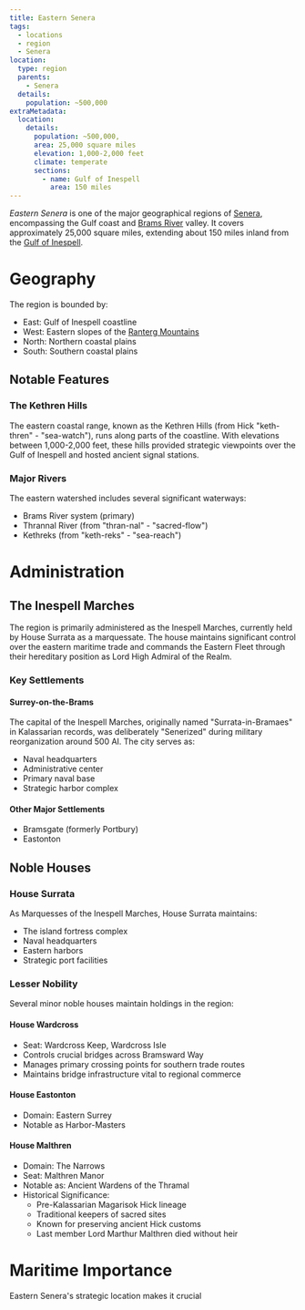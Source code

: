 ```yaml
---
title: Eastern Senera
tags:
  - locations
  - region
  - Senera
location:
  type: region
  parents:
    - Senera
  details:
    population: ~500,000
extraMetadata:
  location:
    details:
      population: ~500,000,
      area: 25,000 square miles
      elevation: 1,000-2,000 feet
      climate: temperate
      sections:
        - name: Gulf of Inespell
          area: 150 miles
---
```


*Eastern Senera* is one of the major geographical regions of
[Senera](/locations/senera), encompassing the Gulf coast and
[Brams River](/locations/brams-river) valley. It covers approximately 25,000 square
miles, extending about 150 miles inland from the
[Gulf of Inespell](/locations/gulf-of-inespell).

# Geography

The region is bounded by:

* East: Gulf of Inespell coastline
* West: Eastern slopes of the [Ranterg Mountains](/locations/ranterg-mountains)
* North: Northern coastal plains
* South: Southern coastal plains

## Notable Features

### The Kethren Hills

The eastern coastal range, known as the Kethren Hills (from Hick "keth-thren" -
"sea-watch"), runs along parts of the coastline. With elevations between
1,000-2,000 feet, these hills provided strategic viewpoints over the Gulf of
Inespell and hosted ancient signal stations.

### Major Rivers

The eastern watershed includes several significant waterways:

* Brams River system (primary)
* Thrannal River (from "thran-nal" - "sacred-flow")
* Kethreks (from "keth-reks" - "sea-reach")

# Administration

## The Inespell Marches

The region is primarily administered as the Inespell Marches, currently held by
House Surrata as a marquessate. The house maintains significant control over the
eastern maritime trade and commands the Eastern Fleet through their hereditary
position as Lord High Admiral of the Realm.

### Key Settlements

#### Surrey-on-the-Brams

The capital of the Inespell Marches, originally named "Surrata-in-Bramaes" in
Kalassarian records, was deliberately "Senerized" during military reorganization
around 500 AI. The city serves as:

* Naval headquarters
* Administrative center
* Primary naval base
* Strategic harbor complex

#### Other Major Settlements

* Bramsgate (formerly Portbury)
* Eastonton

## Noble Houses

### House Surrata

As Marquesses of the Inespell Marches, House Surrata maintains:

* The island fortress complex
* Naval headquarters
* Eastern harbors
* Strategic port facilities

### Lesser Nobility

Several minor noble houses maintain holdings in the region:

#### House Wardcross

* Seat: Wardcross Keep, Wardcross Isle
* Controls crucial bridges across Bramsward Way
* Manages primary crossing points for southern trade routes
* Maintains bridge infrastructure vital to regional commerce

#### House Eastonton

* Domain: Eastern Surrey
* Notable as Harbor-Masters

#### House Malthren

* Domain: The Narrows
* Seat: Malthren Manor
* Notable as: Ancient Wardens of the Thramal
* Historical Significance:
  * Pre-Kalassarian Magarisok Hick lineage
  * Traditional keepers of sacred sites
  * Known for preserving ancient Hick customs
  * Last member Lord Marthur Malthren died without heir

# Maritime Importance

Eastern Senera's strategic location makes it crucial
